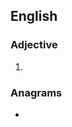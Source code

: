==English==

===Adjective===
{{head|en|adjective comparative form}}

# {{en-comparative of|beastly}}

===Anagrams===
* {{anagrams|en|beertails|bleariest|liberates}}